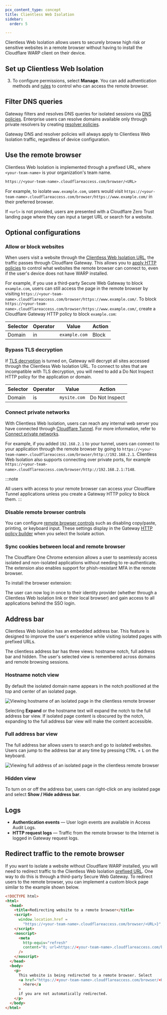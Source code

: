```yaml
---
pcx_content_type: concept
title: Clientless Web Isolation
sidebar:
  order: 5

---
```



Clientless Web Isolation allows users to securely browse high risk or sensitive websites in a remote browser without having to install the Cloudflare WARP client on their device.

## Set up Clientless Web Isolation

<Render file="clientless-browser-isolation" />

3. To configure permissions, select **Manage**. You can add authentication methods and [rules](/cloudflare-one/policies/access/) to control who can access the remote browser.

## Filter DNS queries

Gateway filters and resolves DNS queries for isolated sessions via [DNS policies](/cloudflare-one/policies/gateway/dns-policies/). Enterprise users can resolve domains available only through private resolvers by creating [resolver policies](/cloudflare-one/policies/gateway/resolver-policies/).

Gateway DNS and resolver policies will always apply to Clientless Web Isolation traffic, regardless of device configuration.

## Use the remote browser

Clientless Web Isolation is implemented through a prefixed URL, where `<your-team-name>` is your organization's <GlossaryTooltip term="team name">team name</GlossaryTooltip>.

```txt
https://<your-team-name>.cloudflareaccess.com/browser/<URL>
```

For example, to isolate `www.example.com`, users would visit `https://<your-team-name>.cloudflareaccess.com/browser/https://www.example.com/` in their preferred browser.

If `<url>` is not provided, users are presented with a Cloudflare Zero Trust landing page where they can input a target URL or search for a website.

## Optional configurations

### Allow or block websites

When users visit a website through the [Clientless Web Isolation URL](#use-the-remote-browser), the traffic passes through Cloudflare Gateway. This allows you to [apply HTTP policies](/cloudflare-one/policies/gateway/http-policies/) to control what websites the remote browser can connect to, even if the user's device does not have WARP installed.

For example, if you use a third-party Secure Web Gateway to block `example.com`, users can still access the page in the remote browser by visiting `https://<your-team-name>.cloudflareaccess.com/browser/https://www.example.com/`. To block `https://<your-team-name>.cloudflareaccess.com/browser/https://www.example.com/`, create a Cloudflare Gateway HTTP policy to block `example.com`:

| Selector | Operator | Value         | Action |
| -------- | -------- | ------------- | ------ |
| Domain   | in       | `example.com` | Block  |

### Bypass TLS decryption

If [TLS decryption](/cloudflare-one/policies/gateway/http-policies/tls-decryption/) is turned on, Gateway will decrypt all sites accessed through the Clientless Web Isolation URL. To connect to sites that are incompatible with TLS decryption, you will need to add a Do Not Inspect HTTP policy for the application or domain.

| Selector | Operator | Value        | Action         |
| -------- | -------- | ------------ | -------------- |
| Domain   | is       | `mysite.com` | Do Not Inspect |

### Connect private networks

With Clientless Web Isolation, users can reach any internal web server you have connected through [Cloudflare Tunnel](/cloudflare-one/connections/connect-networks/). For more information, refer to [Connect private networks](/cloudflare-one/connections/connect-networks/private-net/cloudflared/).

For example, if you added `192.168.2.1` to your tunnel, users can connect to your application through the remote browser by going to `https://<your-team-name>.cloudflareaccess.com/browser/http://192.168.2.1`. Clientless Web Isolation also supports connecting over private ports, for example `https://<your-team-name>.cloudflareaccess.com/browser/http://192.168.2.1:7148`.

:::note

All users with access to your remote browser can access your Cloudflare Tunnel applications unless you create a Gateway HTTP policy to block them.
:::

### Disable remote browser controls

You can configure [remote browser controls](/cloudflare-one/policies/browser-isolation/isolation-policies/#policy-settings) such as disabling copy/paste, printing, or keyboard input. These settings display in the Gateway [HTTP policy builder](/cloudflare-one/policies/gateway/http-policies/) when you select the Isolate action.

### Sync cookies between local and remote browser

The Cloudflare One Chrome extension allows a user to seamlessly access isolated and non-isolated applications without needing to re-authenticate. The extension also enables support for phish-resistant MFA in the remote browser.

To install the browser extension:

The user can now log in once to their identity provider (whether through a Clientless Web Isolation link or their local browser) and gain access to all applications behind the SSO login.

## Address bar

Clientless Web Isolation has an embedded address bar. This feature is designed to improve the user's experience while visiting isolated pages with prefixed URLs.

The clientless address bar has three views: hostname notch, full address bar and hidden. The user's selected view is remembered across domains and remote browsing sessions.

### Hostname notch view

By default the isolated domain name appears in the notch positioned at the top and center of an isolated page.

![Viewing hostname of an isolated page in the clientless remote browser](~/assets/images/cloudflare-one/policies/rbi-address-bar-notch.png)

Selecting **Expand** or the hostname text will expand the notch to the full address bar view. If isolated page content is obscured by the notch, expanding to the full address bar view will make the content accessible.

### Full address bar view

The full address bar allows users to search and go to isolated websites. Users can jump to the address bar at any time by pressing <kbd>CTRL</kbd> + <kbd>L</kbd> on the keyboard.

![Viewing full address of an isolated page in the clientless remote browser](~/assets/images/cloudflare-one/policies/rbi-address-bar-full.png)

### Hidden view

To turn on or off the address bar, users can right-click on any isolated page and select **Show / Hide address bar**.

## Logs

* **Authentication events** — User login events are available in Access Audit Logs.
* **HTTP request logs** — Traffic from the remote browser to the Internet is logged in Gateway request logs.

## Redirect traffic to the remote browser

If you want to isolate a website without Cloudflare WARP installed, you will need to redirect traffic to the Clientless Web Isolation [prefixed URL](#use-the-remote-browser). One way to do this is through a third-party Secure Web Gateway. To redirect users to the remote browser, you can implement a custom block page similar to the example shown below.

```html
<!DOCTYPE html>
<html>
  <head>
    <title>Redirecting website to a remote browser</title>
    <script>
      window.location.href =
        "https://<your-team-name>.cloudflareaccess.com/browser/<URL>}";
    </script>
    <noscript>
      <meta
        http-equiv="refresh"
        content="0; url=https://<your-team-name>.cloudflareaccess.com/browser/<URL>"
      />
    </noscript>
  </head>
  <body>
    <p>
      This website is being redirected to a remote browser. Select
      <a href="https://<your-team-name>.cloudflareaccess.com/browser/<URL>"
        >here</a
      >
      if you are not automatically redirected.
    </p>
  </body>
</html>
```
